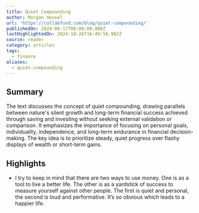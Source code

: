 ```yaml
---
title: Quiet Compounding
author: Morgan Housel
url: 'https://collabfund.com/blog/quiet-compounding/'
publishedOn: 2024-06-17T00:00:00.000Z
lastHighlightedOn: 2024-10-26T16:49:56.992Z
source: reader
category: articles
tags:
  - finance
aliases:
  - quiet-compounding
---
```

## Summary

The text discusses the concept of quiet compounding, drawing parallels between nature's silent growth and long-term financial success achieved through saving and investing without seeking external validation or comparison. It emphasizes the importance of focusing on personal goals, individuality, independence, and long-term endurance in financial decision-making. The key idea is to prioritize steady, quiet progress over flashy displays of wealth or short-term gains.

## Highlights
- I try to keep in mind that there are two ways to use money. One is as a tool to live a better life. The other is as a yardstick of success to measure yourself against other people. The first is quiet and personal, the second is loud and performative. It’s so obvious which leads to a happier life.
